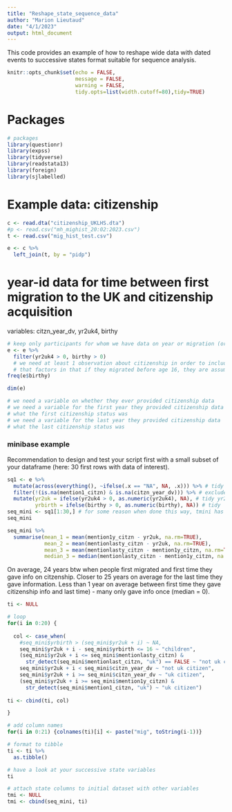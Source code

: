 ```yaml
---
title: "Reshape_state_sequence_data"
author: "Marion Lieutaud"
date: "4/1/2023"
output: html_document
---
```


This code provides an example of how to reshape wide data with dated events to successive states format suitable for sequence analysis.

```r
knitr::opts_chunk$set(echo = FALSE,
                      message = FALSE,
                      warning = FALSE, 
                      tidy.opts=list(width.cutoff=80),tidy=TRUE)
```

# Packages
```r
# packages
library(questionr)
library(expss)
library(tidyverse)
library(readstata13)
library(foreign)
library(sjlabelled)
```

# Example data: citizenship
```r
c <- read.dta("citizenship_UKLHS.dta")
#p <- read.csv("mh_mighist_20:02:2023.csv")
t <- read.csv("mig_hist_test.csv")

e <- c %>%
  left_join(t, by = "pidp")
```


# year-id data for time between first migration to the UK and citizenship acquisition
variables: citzn_year_dv, yr2uk4, birthy
```r
# keep only participants for whom we have data on year or migration (origin time)
e <- e %>%
  filter(yr2uk4 > 0, birthy > 0)  
  # we need at least 1 observation about citizenship in order to include them
  # that factors in that if they migrated before age 16, they are assumed to have had British citizenship at age 18 (?)
freq(e$birthy)

dim(e)

# we need a variable on whether they ever provided citizenship data
# we need a variable for the first year they provided citizenship data
# what the first citizenship status was
# we need a variable for the last year they provided citizenship data
# what the last citizenship status was
```


### minibase example
Recommendation to design and test your script first with a small subset of your dataframe (here: 30 first rows with data of interest).
```r
sq1 <- e %>%
  mutate(across(everything(), ~ifelse(.x == "NA", NA, .x))) %>% # tidy
  filter(!(is.na(mention1_citzn) & is.na(citzn_year_dv))) %>% # exclude individuals with no information for citizenship
  mutate(yr2uk = ifelse(yr2uk4 > 0, as.numeric(yr2uk4), NA), # tidy yr2uk
         yrbirth = ifelse(birthy > 0, as.numeric(birthy), NA)) # tidy 
seq_mini <- sq1[1:30,] # for some reason when done this way, tmini has an extra numbered column at the beginning. 
seq_mini

seq_mini %>%
  summarise(mean_1 = mean(mention1y_citzn - yr2uk, na.rm=TRUE),
            mean_2 = mean(mentionlasty_citzn - yr2uk, na.rm=TRUE),
            mean_3 = mean(mentionlasty_citzn - mention1y_citzn, na.rm=TRUE),
            median_3 = median(mentionlasty_citzn - mention1y_citzn, na.rm=TRUE))
```
On average, 24 years btw when people first migrated and first time they gave info on citzenship. Closer to 25 years on average for the last time they gave information. Less than 1 year on average between first time they gave citizenship info and last time) - many only gave info once (median = 0).


```r
ti <- NULL

# loop 
for(i in 0:20) {
  
  col <- case_when(
    #seq_mini$yrbirth > (seq_mini$yr2uk + i) ~ NA,
    seq_mini$yr2uk + i - seq_mini$yrbirth <= 16 ~ "children",
    (seq_mini$yr2uk + i <= seq_mini$mentionlasty_citzn) &
      str_detect(seq_mini$mentionlast_citzn, "uk") == FALSE ~ "not uk citizen",
    seq_mini$yr2uk + i < seq_mini$citzn_year_dv ~ "not uk citizen",
    seq_mini$yr2uk + i >= seq_mini$citzn_year_dv ~ "uk citizen",
    (seq_mini$yr2uk + i >= seq_mini$mention1y_citzn) &
      str_detect(seq_mini$mention1_citzn, "uk") ~ "uk citizen")
  
ti <- cbind(ti, col)

}

# add column names
for(i in 0:21) {colnames(ti)[i] <- paste("mig", toString(i-1))}

# format to tibble
ti <- ti %>%
  as.tibble()

# have a look at your successive state variables
ti

# attach state columns to initial dataset with other variables
tmi <- NULL
tmi <- cbind(seq_mini, ti)
```